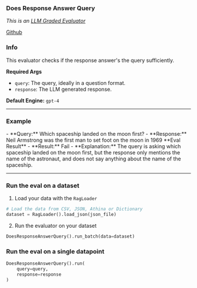 
### Does Response Answer Query

_This is an [LLM Graded Evaluator](/evals/faq/why_does_llm_eval_work)_

[Github](https://github.com/athina-ai/athina-evals/blob/main/athina/evals/llm/does_response_answer_query/evaluator.py)

### Info

This evaluator checks if the response answer's the query sufficiently.

**Required Args**

- `query`: The query, ideally in a question format.
- `response`: The LLM generated response.

**Default Engine:** `gpt-4`

---

### Example

<Callout type='infos'>
- **Query:** Which spaceship landed on the moon first?
- **Response:** Neil Armstrong was the first man to set foot on the moon in 1969

</Callout>

<Callout type='error'>
**Eval Result**
- **Result:** Fail
- **Explanation:** The query is asking which spaceship landed on the moon first, but the response only mentions the name of the astronaut, and does not say anything about the name of the spaceship.

</Callout>

---

### Run the eval on a dataset

1. Load your data with the `RagLoader`

```python
# Load the data from CSV, JSON, Athina or Dictionary
dataset = RagLoader().load_json(json_file)
```

2. Run the evaluator on your dataset

```python
DoesResponseAnswerQuery().run_batch(data=dataset)
```

### Run the eval on a single datapoint

```python
DoesResponseAnswerQuery().run(
    query=query,
    response=response
)
```
